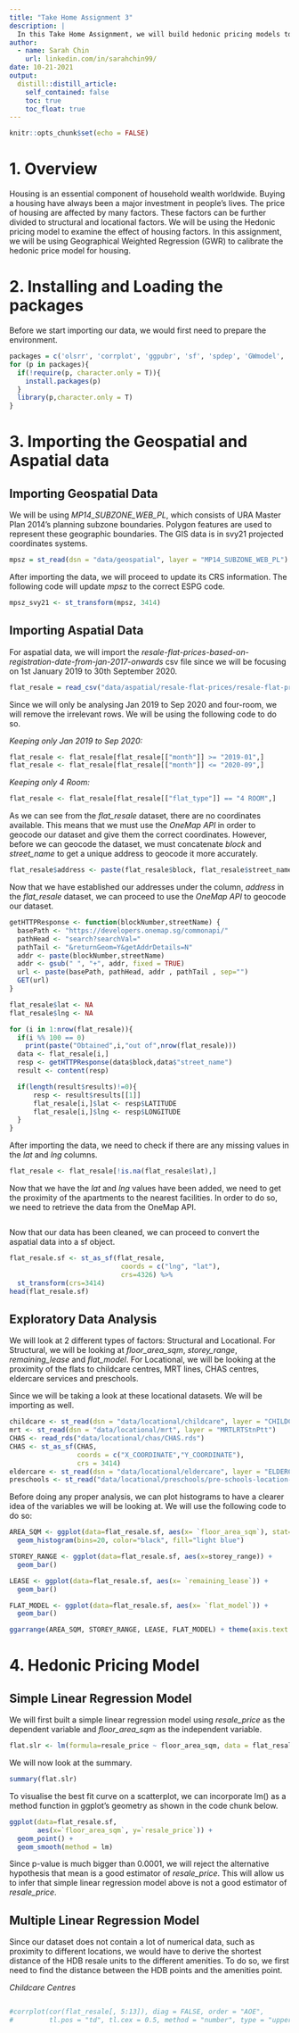---
title: "Take Home Assignment 3"
description: |
  In this Take Home Assignment, we will build hedonic pricing models to explain factors affecting the resale prices of public housing in Singapore. The hedonic price models must be built by using appropriate GWR methods. 
author:
  - name: Sarah Chin
    url: linkedin.com/in/sarahchin99/
date: 10-21-2021
output:
  distill::distill_article:
    self_contained: false
    toc: true
    toc_float: true
---


```{r setup, include=FALSE, cache=TRUE}
knitr::opts_chunk$set(echo = FALSE)
```

# 1. Overview 

Housing is an essential component of household wealth worldwide. Buying a housing have always been a major investment in people’s lives. The price of housing are affected by many factors. These factors can be further divided to structural and locational factors. We will be using the Hedonic pricing model to examine the effect of housing factors. In this assignment, we will be using Geographical Weighted Regression (GWR) to calibrate the hedonic price model for housing. 

# 2. Installing and Loading the packages 

Before we start importing our data, we would first need to prepare the environment. 

``` {r echo=TRUE, eval=TRUE}
packages = c('olsrr', 'corrplot', 'ggpubr', 'sf', 'spdep', 'GWmodel', 'tmap', 'tidyverse', 'httr')
for (p in packages){
  if(!require(p, character.only = T)){
    install.packages(p)
  }
  library(p,character.only = T)
}
```

# 3. Importing the Geospatial and Aspatial data 

## Importing Geospatial Data 

We will be using _MP14_SUBZONE_WEB_PL_, which consists of URA Master Plan 2014’s planning subzone boundaries. Polygon features are used to represent these geographic boundaries. The GIS data is in svy21 projected coordinates systems.

``` {r echo=TRUE, eval=TRUE}
mpsz = st_read(dsn = "data/geospatial", layer = "MP14_SUBZONE_WEB_PL")
```

After importing the data, we will proceed to update its CRS information. The following code will update _mpsz_ to the correct ESPG code. 

``` {r echo=TRUE, eval=TRUE}
mpsz_svy21 <- st_transform(mpsz, 3414)
```

## Importing Aspatial Data

For aspatial data, we will import the _resale-flat-prices-based-on-registration-date-from-jan-2017-onwards_ csv file since we will be focusing on 1st January 2019 to 30th September 2020. 

``` {r echo=TRUE, eval=TRUE}
flat_resale = read_csv("data/aspatial/resale-flat-prices/resale-flat-prices-based-on-registration-date-from-jan-2017-onwards.csv")
```

Since we will only be analysing Jan 2019 to Sep 2020 and four-room, we will remove the irrelevant rows. We will be using the following code to do so. 

_Keeping only Jan 2019 to Sep 2020:_

``` {r echo=TRUE, eval=TRUE}
flat_resale <- flat_resale[flat_resale[["month"]] >= "2019-01",]
flat_resale <- flat_resale[flat_resale[["month"]] <= "2020-09",]
```

_Keeping only 4 Room:_

``` {r echo=TRUE, eval=TRUE}
flat_resale <- flat_resale[flat_resale[["flat_type"]] == "4 ROOM",]
```

As we can see from the _flat_resale_ dataset, there are no coordinates available. This means that we must use the *OneMap API* in order to geocode our dataset and give them the correct coordinates. However, before we can geocode the dataset, we must concatenate _block_ and _street_name_ to get a unique address to geocode it more accurately. 

``` {r echo=TRUE, eval=TRUE}
flat_resale$address <- paste(flat_resale$block, flat_resale$street_name)
```

Now that we have established our addresses under the column, _address_ in the _flat_resale_ dataset, we can proceed to use the *OneMap API* to geocode our dataset. 

``` {r echo=TRUE, eval=TRUE}
getHTTPResponse <- function(blockNumber,streetName) {
  basePath <- "https://developers.onemap.sg/commonapi/"
  pathHead <- "search?searchVal="
  pathTail <- "&returnGeom=Y&getAddrDetails=N"
  addr <- paste(blockNumber,streetName)
  addr <- gsub(" ", "+", addr, fixed = TRUE)
  url <- paste(basePath, pathHead, addr , pathTail , sep="")
  GET(url)
}
```

``` {r echo=TRUE, eval=TRUE}
flat_resale$lat <- NA
flat_resale$lng <- NA

for (i in 1:nrow(flat_resale)){
  if(i %% 100 == 0)
    print(paste("Obtained",i,"out of",nrow(flat_resale)))
  data <- flat_resale[i,]
  resp <- getHTTPResponse(data$block,data$"street_name")
  result <- content(resp)

  if(length(result$results)!=0){
      resp <- result$results[[1]]
      flat_resale[i,]$lat <- resp$LATITUDE
      flat_resale[i,]$lng <- resp$LONGITUDE
  }
}
```

After importing the data, we need to check if there are any missing values in the *lat* and *lng* columns. 

``` {r echo=TRUE, eval=TRUE}
flat_resale <- flat_resale[!is.na(flat_resale$lat),]
```

Now that we have the *lat* and *lng* values have been added, we need to get the proximity of the apartments to the nearest facilities. In order to do so, we need to retrieve the data from the OneMap API.

```{r echo=TRUE, eval=TRUE}

```

Now that our data has been cleaned, we can proceed to convert the aspatial data into a sf object. 

``` {r echo=TRUE, eval=TRUE}
flat_resale.sf <- st_as_sf(flat_resale,
                            coords = c("lng", "lat"),
                            crs=4326) %>%
  st_transform(crs=3414)
head(flat_resale.sf)
```

## Exploratory Data Analysis 

We will look at 2 different types of factors: Structural and Locational. For Structural, we will be looking at *floor_area_sqm*, *storey_range*, *remaining_lease* and *flat_model*. For Locational, we will be looking at the proximity of the flats to childcare centres, MRT lines, CHAS centres, eldercare services and preschools. 

Since we will be taking a look at these locational datasets. We will be importing as well. 

``` {r echo=TRUE, eval=TRUE}
childcare <- st_read(dsn = "data/locational/childcare", layer = "CHILDCARE")
mrt <- st_read(dsn = "data/locational/mrt", layer = "MRTLRTStnPtt")
CHAS <- read_rds("data/locational/chas/CHAS.rds")
CHAS <- st_as_sf(CHAS, 
                 coords = c("X_COORDINATE","Y_COORDINATE"), 
                 crs = 3414)
eldercare <- st_read(dsn = "data/locational/eldercare", layer = "ELDERCARE")
preschools <- st_read("data/locational/preschools/pre-schools-location-kml.kml")
```

Before doing any proper analysis, we can plot histograms to have a clearer idea of the variables we will be looking at. We will use the following code to do so: 

``` {r echo=TRUE, eval=TRUE}
AREA_SQM <- ggplot(data=flat_resale.sf, aes(x= `floor_area_sqm`), stat='count') +
  geom_histogram(bins=20, color="black", fill="light blue")

STOREY_RANGE <- ggplot(data=flat_resale.sf, aes(x=storey_range)) +
  geom_bar()

LEASE <- ggplot(data=flat_resale.sf, aes(x= `remaining_lease`)) +
  geom_bar()

FLAT_MODEL <- ggplot(data=flat_resale.sf, aes(x= `flat_model`)) +
  geom_bar()

ggarrange(AREA_SQM, STOREY_RANGE, LEASE, FLAT_MODEL) + theme(axis.text.x = element_text(size = 6))
```

# 4. Hedonic Pricing Model 

## Simple Linear Regression Model 

We will first built a simple linear regression model using *_resale_price_* as the dependent variable and *_floor_area_sqm_* as the independent variable. 

``` {r echo=TRUE, eval=TRUE}
flat.slr <- lm(formula=resale_price ~ floor_area_sqm, data = flat_resale.sf)
```

We will now look at the summary. 

``` {r echo=TRUE, eval=TRUE}
summary(flat.slr)
```

To visualise the best fit curve on a scatterplot, we can incorporate lm() as a method function in ggplot’s geometry as shown in the code chunk below.

``` {r echo=TRUE, eval=TRUE}
ggplot(data=flat_resale.sf,  
       aes(x=`floor_area_sqm`, y=`resale_price`)) +
  geom_point() +
  geom_smooth(method = lm)
```

Since p-value is much bigger than 0.0001, we will reject the alternative hypothesis that mean is a good estimator of _resale_price_. This will allow us to infer that simple linear regression model above is not a good estimator of _resale_price_.

## Multiple Linear Regression Model

Since our dataset does not contain a lot of numerical data, such as proximity to different locations, we would have to derive the shortest distance of the HDB resale units to the different amenities. To do so, we first need to find the distance between the HDB points and the amenities point. 

*_Childcare Centres_*

``` {r echo=TRUE, eval=TRUE}

```

``` {r echo=TRUE, eval=TRUE}
#corrplot(cor(flat_resale[, 5:13]), diag = FALSE, order = "AOE",
#         tl.pos = "td", tl.cex = 0.5, method = "number", type = "upper")
```





















